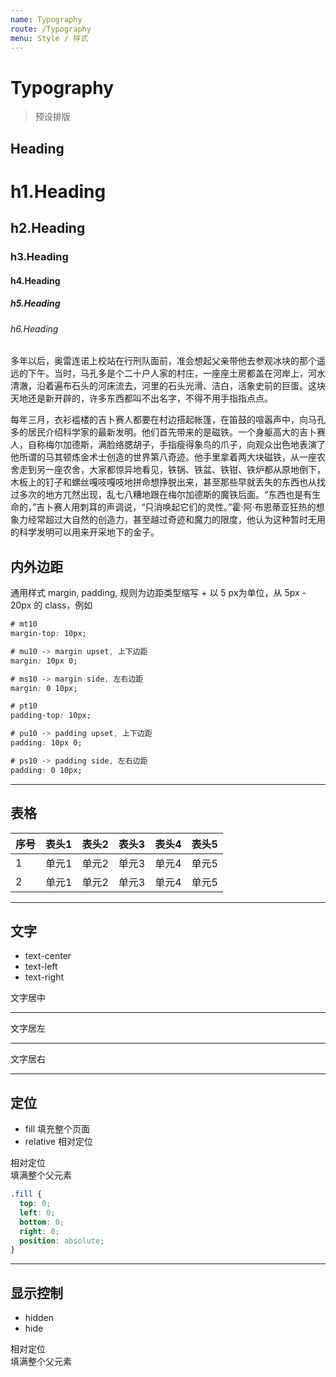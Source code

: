 ```yaml
---
name: Typography
route: /Typography
menu: Style / 样式
---
```



# Typography

> 预设排版

## Heading

<Playground>
  <h1>h1.Heading</h1>
  <h2>h2.Heading</h2>
  <h3>h3.Heading</h3>
  <h4>h4.Heading</h4>
  <h5>h5.Heading</h5>
  <h6>h6.Heading</h6>
  <p>多年以后，奥雷连诺上校站在行刑队面前，准会想起父亲带他去参观冰块的那个遥远的下午。当时，马孔多是个二十户人家的村庄，一座座土房都盖在河岸上，河水清澈，沿着遍布石头的河床流去，河里的石头光滑、洁白，活象史前的巨蛋。这块天地还是新开辟的，许多东西都叫不出名字，不得不用手指指点点。</p>
  <p>每年三月，衣衫褴楼的吉卜赛人都要在村边搭起帐篷，在笛鼓的喧嚣声中，向马孔多的居民介绍科学家的最新发明。他们首先带来的是磁铁。一个身躯高大的吉卜赛人，自称梅尔加德斯，满脸络腮胡子，手指瘦得象鸟的爪子，向观众出色地表演了他所谓的马其顿炼金术士创造的世界第八奇迹。他手里拿着两大块磁铁，从一座农舍走到另一座农舍，大家都惊异地看见，铁锅、铁盆、铁钳、铁炉都从原地倒下，木板上的钉子和螺丝嘎吱嘎吱地拼命想挣脱出来，甚至那些早就丢失的东西也从找过多次的地方兀然出现，乱七八糟地跟在梅尔加德斯的魔铁后面。“东西也是有生命的，”吉卜赛人用刺耳的声调说，“只消唤起它们的灵性。”霍·阿·布恩蒂亚狂热的想象力经常超过大自然的创造力，甚至越过奇迹和魔力的限度，他认为这种暂时无用的科学发明可以用来开采地下的金子。</p>
</Playground>

## 内外边距

通用样式 margin, padding, 规则为边距类型缩写 + 以 5 px为单位，从 5px - 20px 的 class，例如

<Playground>
  <div style={{width: 300, height: 300, background: '#EEE', padding: '0.1px'}}>
    <div style={{width: 50, height: 50, background: '#DDD'}} className="mb10"></div>
    <div style={{width: 50, height: 50, background: '#DDD'}} className="ml10"></div>
  </div>
</Playground>

```css static
# mt10
margin-top: 10px;

# mu10 -> margin upset, 上下边距
margin: 10px 0;

# ms10 -> margin side, 左右边距
margin: 0 10px;

# pt10
padding-top: 10px;

# pu10 -> padding upset, 上下边距
padding: 10px 0;

# ps10 -> padding side, 左右边距
padding: 0 10px;
```

---------------

## 表格

<Playground>
  <table className="table">
    <thead>
      <tr>
        <th>序号</th>
        <th>表头1</th>
        <th>表头2</th>
        <th>表头3</th>
        <th>表头4</th>
        <th>表头5</th>
      </tr>
    </thead>
    <tbody>
      <tr>
        <td>1</td>
        <td>单元1</td>
        <td>单元2</td>
        <td>单元3</td>
        <td>单元4</td>
        <td>单元5</td>
      </tr>
      <tr>
        <td>2</td>
        <td>单元1</td>
        <td>单元2</td>
        <td>单元3</td>
        <td>单元4</td>
        <td>单元5</td>
      </tr>
    </tbody>
  </table>
</Playground>

---------------

## 文字

- text-center
- text-left
- text-right

<Playground>
  <div className="text-center">文字居中</div>
  <hr/>
  <div className="text-left">文字居左</div>
  <hr/>
  <div className="text-right">文字居右</div>
</Playground>

---------------

## 定位

- fill 填充整个页面
- relative 相对定位

<Playground>
  <div className="relative">相对定位</div>
  <div className="relative">
    <div className="fill">填满整个父元素</div>
  </div>
</Playground>

```css
.fill {
  top: 0;
  left: 0;
  bottom: 0;
  right: 0;
  position: absolute;
}
```

---------------

## 显示控制

- hidden
- hide

<Playground>
  <div className="relative">相对定位</div>
  <div className="relative">
    <div className="fill">填满整个父元素</div>
  </div>
</Playground>
